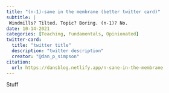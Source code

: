```yaml
---
title: "(n-1)-sane in the membrane (better twitter card)"
subtitle: |
 Windmills? Tilted. Topic? Boring. (n-1)? No.
date: 10-14-2021
categories: [Teaching, Fundamentals, Opinionated]
twitter-card:
  title: "twitter title"
  description: "twitter description"
  creator: "@dan_p_simpson"
citation: 
  url: https://dansblog.netlify.app/n-sane-in-the-membrane
---
```

Stuff